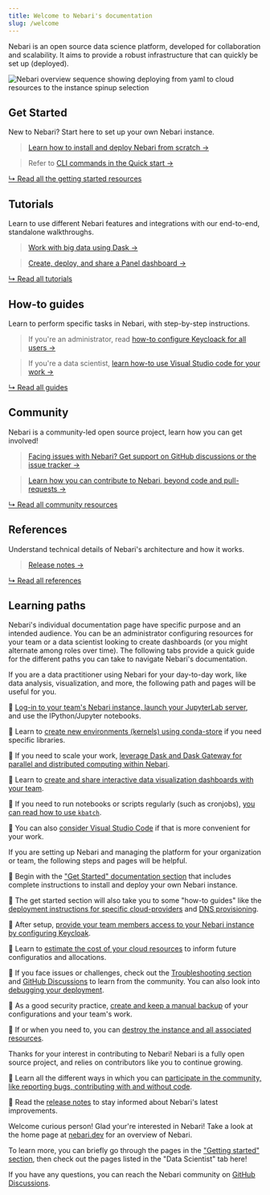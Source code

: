 ```yaml
---
title: Welcome to Nebari's documentation
slug: /welcome
---
```


Nebari is an open source data science platform, developed for collaboration and scalability.
It aims to provide a robust infrastructure that can quickly be set up (deployed).

![Nebari overview sequence showing deploying from yaml to cloud resources to the instance spinup selection](/img/welcome/nebari_overview_sequence.png)

## Get Started

New to Nebari? Start here to set up your own Nebari instance.

> [Learn how to install and deploy Nebari from scratch →](./get-started/installing-nebari)

> Refer to [CLI commands in the Quick start →](./get-started/quickstart)

<!-- TODO: All a link to Nebari 101 when it's ready. -->

[↳ Read all the getting started resources][get-started]

## Tutorials

Learn to use different Nebari features and integrations with our end-to-end, standalone walkthroughs.

> [Work with big data using Dask →][using-dask]

> [Create, deploy, and share a Panel dashboard →][create-dashboards]

[↳ Read all tutorials][tutorials]

## How-to guides

Learn to perform specific tasks in Nebari, with step-by-step instructions.

> If you're an administrator, read [how-to configure Keycloack for all users →][configure-keycloak]

> If you're a data scientist, [learn how-to use Visual Studio code for your work →][using-vscode]

[↳ Read all guides][how-tos]

<!-- TODO: Add conceptual guides when ready

## Conceptual guides

> TBD

[↳ Read all guides](./) -->

## Community

Nebari is a community-led open source project, learn how you can get involved!

> [Facing issues with Nebari? Get support on GitHub discussions or the issue tracker →](./community#getting-support)

> [Learn how you can contribute to Nebari, beyond code and pull-requests →](./community#how-to-contribute)

[↳ Read all community resources][community]

## References

<!-- TODO: Add API doc when ready -->

Understand technical details of Nebari's architecture and how it works.

> [Release notes →][release-notes]

[↳ Read all references][references]

## Learning paths

Nebari's individual documentation page have specific purpose and an intended audience.
You can be an administrator configuring resources for your team or a data scientist looking to create dashboards (or you might alternate among roles over time).
The following tabs provide a quick guide for the different paths you can take to navigate Nebari's documentation.


<Tabs>
  <TabItem value="data-practitioner" label="Data practitioner" default>

  If you are a data practitioner using Nebari for your day-to-day work, like data analysis, visualization, and more, the following path and pages will be useful for you.

  🔸 [Log-in to your team's Nebari instance, launch your JupyterLab server](./how-tos/login-keycloak), and use the IPython/Jupyter notebooks.

  🔸 Learn to [create new environments (kernels) using conda-store](./tutorials/creating-new-environments) if you need specific libraries.

  🔸 If you need to scale your work, [leverage Dask and Dask Gateway for parallel and distributed computing within Nebari][using-dask].

  🔸 Learn to [create and share interactive data visualization dashboards with your team][create-dashboards].

  🔸 If you need to run notebooks or scripts regularly (such as cronjobs), [you can read how to use `kbatch`](./how-tos/kbatch-howto).

  🔸 You can also [consider Visual Studio Code][using-vscode] if that is more convenient for your work.

  </TabItem>

  <TabItem value="administrator" label="Administrator">

  If you are setting up Nebari and managing the platform for your organization or team, the following steps and pages will be helpful.

  🔸 Begin with the ["Get Started" documentation section][get-started] that includes complete instructions to install and deploy your own Nebari instance.

  🔸 The get started section will also take you to some "how-to guides" like the [deployment instructions for specific cloud-providers](./get-started/cloud-providers) and [DNS provisioning](./how-tos/domain-registry).

  🔸 After setup, [provide your team members access to your Nebari instance by configuring Keycloak][configure-keycloak].

  🔸 Learn to [estimate the cost of your cloud resources](./tutorials/cost-estimate-report) to inform future configuratios and allocations.

  🔸 If you face issues or challenges, check out the [Troubleshooting section](./troubleshooting) and [GitHub Discussions][github-discussions] to learn from the community. You can also look into [debugging your deployment](./how-tos/debug-nebari).

  🔸 As a good security practice, [create and keep a manual backup](./how-tos/manual-backup) of your configurations and your team's work.

  🔸 If or when you need to, you can [destroy the instance and all associated resources](./how-tos/nebari-destroy).

  </TabItem>

  <TabItem value="contributor" label="Contributor">

  Thanks for your interest in contributing to Nebari! Nebari is a fully open source project, and relies on contributors like you to continue growing.

  🔸 Learn all the different ways in which you can [participate in the community, like reporting bugs, contributing with and without code][community].

  🔸 Read the [release notes][release-notes] to stay informed about Nebari's latest improvements.

  </TabItem>

  <TabItem value="other" label="Just curious">

  Welcome curious person! Glad your're interested in Nebari!
  Take a look at the home page at [nebari.dev][nebari-home] for an overview of Nebari.

  To learn more, you can briefly go through the pages in the ["Getting started" section][get-started], then check out the pages listed in the "Data Scientist" tab here!

  If you have any questions, you can reach the Nebari community on [GitHub Discussions][github-discussions].

  </TabItem>
</Tabs>

<!-- TODO in Admin path: Add advanced setting page, upgrading, migration guide. -->
<!-- TODO in Just curious path: Add Nebari 101 when ready. -->

<!-- External links -->
[github-discussions]: https://github.com/orgs/nebari-dev/discussions

<!-- Internal links -->
[nebari-home]: https://nebari.dev/
[get-started]: ./category/get-started
[tutorials]: ./tutorials/
[how-tos]: ./how-tos/
[community]: ./community/
[references]: ./category/reference
[release-notes]: ./references/RELEASE
[using-dask]: ./tutorials/using_dask
[using-vscode]: ./how-tos/using-vscode
[configure-keycloak]: ./how-tos/configuring-keycloak
[create-dashboards]: ./tutorials/creating-cds-dashboard
